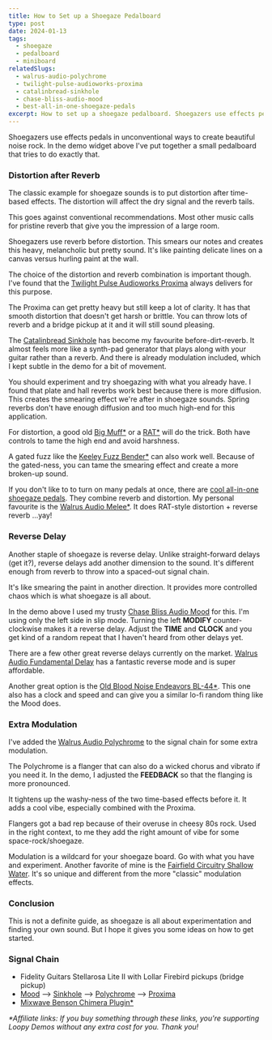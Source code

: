 ```yaml
---
title: How to Set up a Shoegaze Pedalboard
type: post
date: 2024-01-13
tags:
  - shoegaze
  - pedalboard
  - miniboard
relatedSlugs:
  - walrus-audio-polychrome
  - twilight-pulse-audioworks-proxima
  - catalinbread-sinkhole
  - chase-bliss-audio-mood
  - best-all-in-one-shoegaze-pedals
excerpt: How to set up a shoegaze pedalboard. Shoegazers use effects pedals in unconventional ways to create beautiful noise rock. In the demo widget above I've put together a small pedalboard that tries to do exactly that.
---
```



Shoegazers use effects pedals in unconventional ways to create beautiful noise rock. In the demo widget above I've put together a small pedalboard that tries to do exactly that.

### Distortion after Reverb

The classic example for shoegaze sounds is to put distortion after time-based effects. The distortion will affect the dry signal and the reverb tails.

This goes against conventional recommendations. Most other music calls for pristine reverb that give you the impression of a large room.

Shoegazers use reverb before distortion. This smears our notes and creates this heavy, melancholic but pretty sound. It's like painting delicate lines on a canvas versus hurling paint at the wall.

The choice of the distortion and reverb combination is important though. I've found that the [Twilight Pulse Audioworks Proxima](/demos/twilight-pulse-audioworks-proxima) always delivers for this purpose.

The Proxima can get pretty heavy but still keep a lot of clarity. It has that smooth distortion that doesn't get harsh or brittle. You can throw lots of reverb and a bridge pickup at it and it will still sound pleasing.

The [Catalinbread Sinkhole](/demos/catalinbread-sinkhole) has become my favourite before-dirt-reverb. It almost feels more like a synth-pad generator that plays along with your guitar rather than a reverb. And there is already modulation included, which I kept subtle in the demo for a bit of movement.

<PartnerLinks
  slug="catalinbread-sinkhole"
  sweetwater="https://sweetwater.sjv.io/0ZgdxM"
  thomann="catalinbread_sinkhole_ethereal_reverb"
/>

You should experiment and try shoegazing with what you already have. I found that plate and hall reverbs work best because there is more diffusion. This creates the smearing effect we're after in shoegaze sounds. Spring reverbs don't have enough diffusion and too much high-end for this application.

For distortion, a good old [Big Muff\*](https://sweetwater.sjv.io/OrkbeZ) or a [RAT\*](https://sweetwater.sjv.io/g1mGRg) will do the trick. Both have controls to tame the high end and avoid harshness.

A gated fuzz like the [Keeley Fuzz Bender\*](https://sweetwater.sjv.io/Pye6rz) can also work well. Because of the gated-ness, you can tame the smearing effect and create a more broken-up sound.

If you don't like to to turn on many pedals at once, there are [cool all-in-one shoegaze pedals](/posts/best-all-in-one-shoegaze-pedals). They combine reverb and distortion. My personal favourite is the [Walrus Audio Melee\*](https://sweetwater.sjv.io/eK3NR1). It does RAT-style distortion + reverse reverb ...yay!

### Reverse Delay

Another staple of shoegaze is reverse delay. Unlike straight-forward delays (get it?), reverse delays add another dimension to the sound. It's different enough from reverb to throw into a spaced-out signal chain.

It's like smearing the paint in another direction. It provides more controlled chaos which is what shoegaze is all about.

In the demo above I used my trusty [Chase Bliss Audio Mood](/demos/chase-bliss-audio-mood) for this. I'm using only the left side in slip mode. Turning the left **MODIFY** counter-clockwise makes it a reverse delay. Adjust the **TIME** and **CLOCK** and you get kind of a random repeat that I haven't heard from other delays yet.

There are a few other great reverse delays currently on the market. [Walrus Audio Fundamental Delay](/demos/walrus-audio-fundamental-delay) has a fantastic reverse mode and is super affordable.

<PartnerLinks
  slug="walrus-audio-fundamental-delay"
  sweetwater="https://sweetwater.sjv.io/vN5VD3"
  thomann="walrus_audio_fundamental_delay"
/>

Another great option is the [Old Blood Noise Endeavors BL-44\*](https://link.perfectcircuit.com/t/v1/8-12626-329078-9759?url=https%3A%2F%2Fwww.perfectcircuit.com%2Fold-blood-noise-bl-44-reverse.html). This one also has a clock and speed and can give you a similar lo-fi random thing like the Mood does.

<PartnerLinks
  slug="old-blood-noise-endeavors-bl-44-reverse"
  thomann="old_blood_noise_endeavors_bl_44_reverse"
/>

### Extra Modulation

I've added the [Walrus Audio Polychrome](/demos/walrus-audio-polychrome) to the signal chain for some extra modulation.

<PartnerLinks
  slug="walrus-audio-polychrome"
  sweetwater="https://sweetwater.sjv.io/Qya66P"
  thomann="walrus_audio_polychrome"
/>

The Polychrome is a flanger that can also do a wicked chorus and vibrato if you need it. In the demo, I adjusted the **FEEDBACK** so that the flanging is more pronounced.

It tightens up the washy-ness of the two time-based effects before it. It adds a cool vibe, especially combined with the Proxima.

Flangers got a bad rep because of their overuse in cheesy 80s rock. Used in the right context, to me they add the right amount of vibe for some space-rock/shoegaze.

Modulation is a wildcard for your shoegaze board. Go with what you have and experiment. Another favorite of mine is the [Fairfield Circuitry Shallow Water](/demos/fairfield-circuitry-shallow-water). It's so unique and different from the more "classic" modulation effects.

<PartnerLinks
  slug="fairfield-circuitry-shallow-water"
  thomann="fairfield_circuitry_shallow_water"
/>

### Conclusion

This is not a definite guide, as shoegaze is all about experimentation and finding your own sound. But I hope it gives you some ideas on how to get started.

### Signal Chain

- Fidelity Guitars Stellarosa Lite II with Lollar Firebird pickups (bridge pickup)
- [Mood](/demos/chase-bliss-audio-mood) --> [Sinkhole](/demos/catalinbread-sinkhole) --> [Polychrome](/demos/walrus-audio-polychrome) --> [Proxima](/demos/twilight-pulse-audioworks-proxima)
- [Mixwave Benson Chimera Plugin\*](https://sweetwater.sjv.io/B0N2PL)

_\*Affiliate links: If you buy something through these links, you're supporting Loopy Demos without any extra cost for you. Thank you!_
